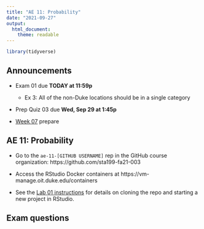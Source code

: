 ```yaml
---
title: "AE 11: Probability"
date: "2021-09-27"
output: 
  html_document:
    theme: readable
---
```


```r
library(tidyverse)
```

## Announcements

- Exam 01 due **TODAY at 11:59p**
  - Ex 3: All of the non-Duke locations should be in a single category

- Prep Quiz 03 due **Wed, Sep 29 at 1:45p**

- [Week 07](https://sta199-fa21-003.netlify.app/prepare/week-07.html) prepare


## AE 11: Probability 

- Go to the `ae-11-[GITHUB USERNAME]` rep in the GitHub course organization:  https://github.com/sta199-fa21-003

- Access the RStudio Docker containers at https://vm-manage.oit.duke.edu/containers

- See the [Lab 01 instructions](https://sta199-fa21-003.netlify.app/labs/lab-01-hello-r.html) for details on cloning the repo and starting a new project in RStudio. 

## Exam questions 